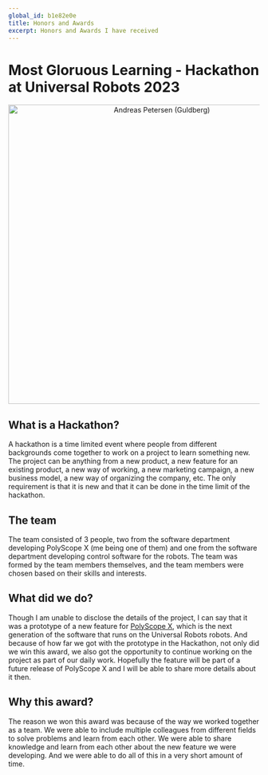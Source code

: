 ```yaml
---
global_id: b1e82e0e
title: Honors and Awards
excerpt: Honors and Awards I have received
---
```


# Most Gloruous Learning - Hackathon at Universal Robots 2023

<p align="center">
  <img src="/awards/mgl_hackathon.png" alt="Andreas Petersen (Guldberg)" width="600" />
</p>

## What is a Hackathon?

A hackathon is a time limited event where people from different backgrounds come together to work on a project to learn something new. The project can be anything from a new product, a new feature for an existing product, a new way of working, a new marketing campaign, a new business model, a new way of organizing the company, etc. The only requirement is that it is new and that it can be done in the time limit of the hackathon.

## The team

The team consisted of 3 people, two from the software department developing PolyScope X (me being one of them) and one from the software department developing control software for the robots. The team was formed by the team members themselves, and the team members were chosen based on their skills and interests.

## What did we do?

Though I am unable to disclose the details of the project, I can say that it was a prototype of a new feature for [PolyScope X](https://www.universal-robots.com/products/polyscope-x/), which is the next generation of the software that runs on the Universal Robots robots. And because of how far we got with the prototype in the Hackathon, not only did we win this award, we also got the opportunity to continue working on the project as part of our daily work. Hopefully the feature will be part of a future release of PolyScope X and I will be able to share more details about it then.

## Why this award?

The reason we won this award was because of the way we worked together as a team. We were able to include multiple colleagues from different fields to solve problems and learn from each other. We were able to share knowledge and learn from each other about the new feature we were developing. And we were able to do all of this in a very short amount of time.